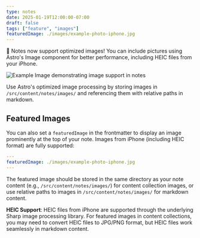 ```yaml
---
type: notes
date: 2025-01-19T12:00:00-07:00
draft: false
tags: ["feature", "images"]
featuredImage: ./images/example-photo-iphone.jpg
---
```


🎉 Notes now support optimized images! You can include pictures using Astro's Image component for better performance, including HEIC files from your iPhone.

![Example Image demonstrating image support in notes](./images/example-image.svg)

Use Astro's optimized image processing by storing images in `/src/content/notes/images/` and referencing them with relative paths in markdown.

## Featured Images

You can also set a `featuredImage` in the frontmatter to display an image prominently at the top of your note. Images from iPhone (including HEIC format) are fully supported:

```yaml
---
featuredImage: ./images/example-photo-iphone.jpg
---
```

The featured image should be stored in the same directory as your note content (e.g., `/src/content/notes/images/`) for content collection images, or use relative paths to images in `/src/content/notes/images/` for markdown content. 

**HEIC Support**: HEIC files from iPhone are supported through the underlying Sharp image processing library. For featured images in content collections, you may need to convert HEIC files to JPG/PNG format, but HEIC files work seamlessly in markdown content.